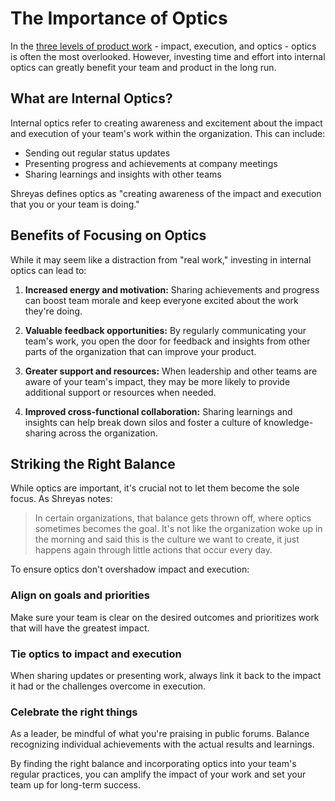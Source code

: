 
# The Importance of Optics

In the [three levels of product work](/three-levels) - impact, execution, and optics - optics is often the most overlooked. However, investing time and effort into internal optics can greatly benefit your team and product in the long run.

## What are Internal Optics?

Internal optics refer to creating awareness and excitement about the impact and execution of your team's work within the organization. This can include:

- Sending out regular status updates
- Presenting progress and achievements at company meetings
- Sharing learnings and insights with other teams

<Callout emoji="💡">
  Shreyas defines optics as "creating awareness of the impact and execution that you or your team is doing."
</Callout>

## Benefits of Focusing on Optics

While it may seem like a distraction from "real work," investing in internal optics can lead to:

1. **Increased energy and motivation:** Sharing achievements and progress can boost team morale and keep everyone excited about the work they're doing.

2. **Valuable feedback opportunities:** By regularly communicating your team's work, you open the door for feedback and insights from other parts of the organization that can improve your product.

3. **Greater support and resources:** When leadership and other teams are aware of your team's impact, they may be more likely to provide additional support or resources when needed.

4. **Improved cross-functional collaboration:** Sharing learnings and insights can help break down silos and foster a culture of knowledge-sharing across the organization.

## Striking the Right Balance

While optics are important, it's crucial not to let them become the sole focus. As Shreyas notes:

> In certain organizations, that balance gets thrown off, where optics sometimes becomes the goal. It's not like the organization woke up in the morning and said this is the culture we want to create, it just happens again through little actions that occur every day.

To ensure optics don't overshadow impact and execution:

<Steps>

### Align on goals and priorities

Make sure your team is clear on the desired outcomes and prioritizes work that will have the greatest impact.

### Tie optics to impact and execution

When sharing updates or presenting work, always link it back to the impact it had or the challenges overcome in execution.

### Celebrate the right things

As a leader, be mindful of what you're praising in public forums. Balance recognizing individual achievements with the actual results and learnings.

</Steps>

By finding the right balance and incorporating optics into your team's regular practices, you can amplify the impact of your work and set your team up for long-term success.